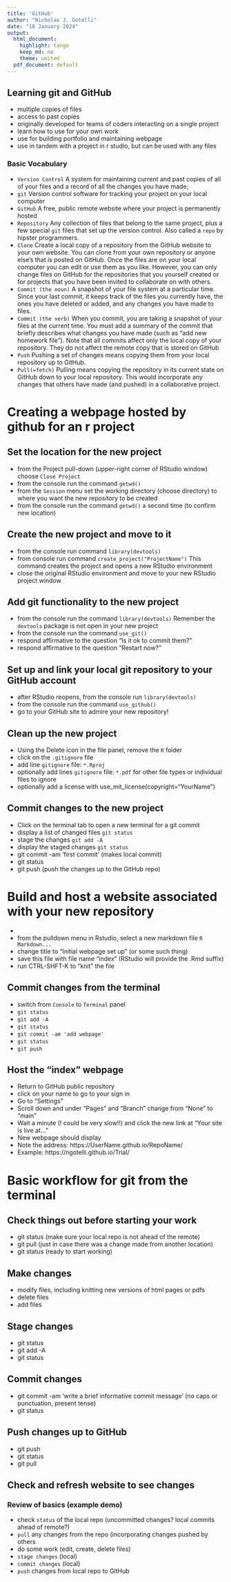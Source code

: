 ```yaml
---
title: 'GitHub'
author: "Nicholas J. Gotelli"
date: "18 January 2024"
output:
  html_document:
    highlight: tango
    keep_md: no
    theme: united
  pdf_document: default
---
```


## Learning git and GitHub
- multiple copies of files
- access to past copies
- originally developed for teams of coders interacting on a single project
- learn how to use for your own work
- use for building portfolio and maintaining webpage
- use in tandem with a project in r studio, but can be used with any files

### Basic Vocabulary
- `Version Control` A system for maintaining current and past copies of all of your files and a record of all the changes you have made; 
- `git` Version control software for tracking your project on your local computer
- `GitHub` A free, public remote website where your project is permanently hosted
- `Repository` Any collection of files that belong to the same project, plus a few special `git` files that set up the version control. Also called a `repo` by hipster programmers.
- `Clone` Create a local copy of a repository from the GitHub website to your own website. You can clone from your own repository or anyone else's that is posted on GitHub. Once the files are on your local computer you can edit or use them as you like. However, you can only change files on GitHub for the repositories that you yourself created or for projects that you have been invited to collaborate on with others.
- `Commit (the noun)` A snapshot of your file system at a particular time. Since your last commit, it keeps track of the files you currently have, the ones you have deleted or added, and any changes you have made to files.
- `Commit (the verb)` When you commit, you are taking a snapshot of your files at the current time. You must add a summary of the commit that briefly describes what changes you have made (such as "add new homework file"). Note that all commits affect only the local copy of your repository. They do not affect the remote copy that is stored on GitHub
- `Push` Pushing a set of changes means copying them from your local repository up to GitHub.
- `Pull(=fetch)` Pulling means copying the repository in its current state on GitHub down to your local repository. This would incorporate any changes that others have made (and pushed) in a collaborative project.

# Creating a webpage hosted by github for an r project

## Set the location for the new project
* from the Project pull-down (upper-right corner of RStudio window) choose `Close Project`
* from the console run the command `getwd()`
* from the `Session` menu set the working directory (choose directory) to where you want the new repository to be created
* from the console run the command `getwd()` a second time (to confirm new location)

## Create the new project and move to it
* from the console run command `library(devtools)`
* from console run command `create_project("ProjectName")` This command creates the project and opens a new RStudio environment
* close the original RStudio environment and move to your new RStudio project window

## Add git functionality to the new project
* from the console run the command `library(devtools)` Remember the `devtools` package is not open in your new project
* from the console run the command `use_git()`
* respond affirmative to the question "Is it ok to commit them?"
* respond affirmative to the question "Restart now?"

## Set up and link your local git repository to your GitHub account
* after RStudio reopens, from the console run `library(devtools)`
* from the console run the command `use_github()`
* go to your GitHub site to admire your new repository!

## Clean up the new project
* Using the Delete icon in the file panel, remove the `R` folder
* click on the `.gitignore` file 
* add line `gitignore` file: `*.Rproj` 
* optionally add lines `gitignore` file: `*.pdf` for other file types or individual files to ignore
* optionally add a license with use_mit_license(copyright="YourName")

## Commit changes to the new project
* Click on the terminal tab to open a new terminal for a git commit
* display a list of changed files `git status`
* stage the changes `git add -A` 
* display the staged changes `git status`
* git commit -am 'first commit' (makes local commit)
* git status
* git push (push the changes up to the GitHub repo)

# Build and host a website associated with your new repository
* 
* from the pulldown menu in Rstudio, select a new markdown file `R Markdown...`
* change title to "Initial webpage set up" (or some such thing)
* save this file with file name "index" (RStudio will provide the .Rmd suffix)
* run CTRL-SHFT-K to "knit" the file

## Commit changes from the terminal
* switch from `Console` to `Terminal` panel
* `git status`
* `git add -A` 
* `git status`
* `git commit -am 'add webpage' `
* `git status`
* `git push` 

## Host the "index" webpage
* Return to GitHub public repository
* click on your name to go to your sign in
* Go to "Settings"
* Scroll down and under "Pages" and "Branch" change from "None" to "main"
* Wait a minute (! could be very slow!!) and click the new link at "Your site is live at..."
* New webpage should display
* Note the address: https://UserName.github.io/RepoName/
* Example: https://ngotelli.github.io/Trial/


# Basic workflow for git from the terminal

## Check things out before starting your work
* git status (make sure your local repo is not ahead of the remote)
* git pull (just in case there was a change made from another location)
* git status  (ready to start working)

## Make changes
* modify files, including knitting new versions of html pages or pdfs
* delete files
* add files

## Stage changes
* git status
* git add -A
* git status

## Commit changes
* git commit -am 'write a brief informative commit message' (no caps or punctuation, present tense)
* git status

## Push changes up to GitHub
* git push
* git status
* git pull

## Check and refresh website to see changes


### Review of basics (example demo)
- check `status` of the local repo (uncommitted changes? local commits ahead of remote?)
- `pull` any changes from the repo (incorporating changes pushed by others
- do some work (edit, create, delete files)
- `stage changes` (local)
- `commit changes` (local)
- `push` changes from local repo to GitHub